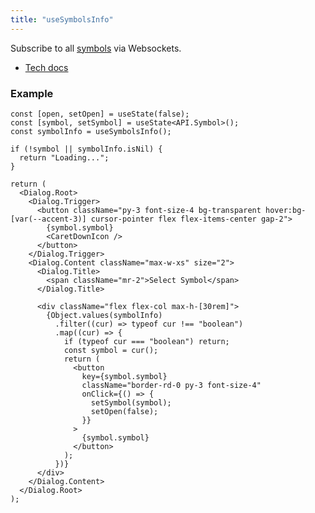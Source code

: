 ```yaml
---
title: "useSymbolsInfo"
---
```


Subscribe to all [symbols](/sdks/tech-doc/interfaces/orderly_network_types.API.SymbolExt) via Websockets.

- [Tech docs](/sdks/tech-doc/modules/orderly_network_hooks#usesymbolsinfo)

### Example

```tsx
const [open, setOpen] = useState(false);
const [symbol, setSymbol] = useState<API.Symbol>();
const symbolInfo = useSymbolsInfo();

if (!symbol || symbolInfo.isNil) {
  return "Loading...";
}

return (
  <Dialog.Root>
    <Dialog.Trigger>
      <button className="py-3 font-size-4 bg-transparent hover:bg-[var(--accent-3)] cursor-pointer flex flex-items-center gap-2">
        {symbol.symbol}
        <CaretDownIcon />
      </button>
    </Dialog.Trigger>
    <Dialog.Content className="max-w-xs" size="2">
      <Dialog.Title>
        <span className="mr-2">Select Symbol</span>
      </Dialog.Title>

      <div className="flex flex-col max-h-[30rem]">
        {Object.values(symbolInfo)
          .filter((cur) => typeof cur !== "boolean")
          .map((cur) => {
            if (typeof cur === "boolean") return;
            const symbol = cur();
            return (
              <button
                key={symbol.symbol}
                className="border-rd-0 py-3 font-size-4"
                onClick={() => {
                  setSymbol(symbol);
                  setOpen(false);
                }}
              >
                {symbol.symbol}
              </button>
            );
          })}
      </div>
    </Dialog.Content>
  </Dialog.Root>
);
```
